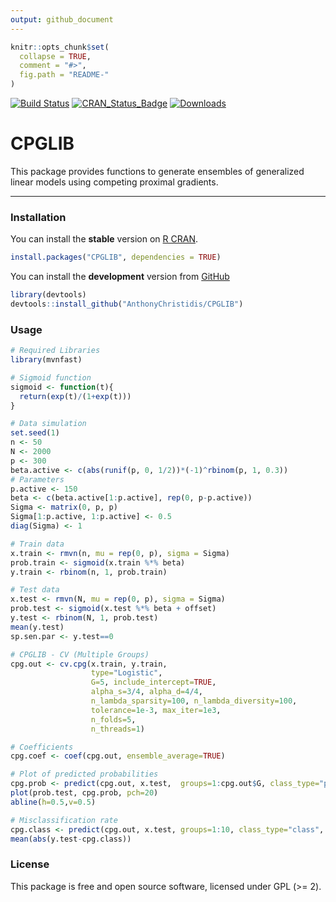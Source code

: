 ```yaml
---
output: github_document
---
```


```r
knitr::opts_chunk$set(
  collapse = TRUE,
  comment = "#>",
  fig.path = "README-"
)
```

[![Build Status](https://travis-ci.com/AnthonyChristidis/CPGLIB.svg?branch=master)](https://travis-ci.com/AnthonyChristidis/CPGLIB) [![CRAN\_Status\_Badge](http://www.r-pkg.org/badges/version/CPGLIB)](https://cran.r-project.org/package=CPGLIB) [![Downloads](http://cranlogs.r-pkg.org/badges/CPGLIB)](https://cran.r-project.org/package=CPGLIB)

CPGLIB
==========

This package provides functions to generate ensembles of generalized linear models using competing proximal gradients.

------------------------------------------------------------------------

### Installation

You can install the **stable** version on [R CRAN](https://cran.r-project.org/package=CPGLIB).

```r
install.packages("CPGLIB", dependencies = TRUE)
```

You can install the **development** version from [GitHub](https://github.com/AnthonyChristidis/CPGLIB)

``` r
library(devtools)
devtools::install_github("AnthonyChristidis/CPGLIB")
```

### Usage

``` r
# Required Libraries
library(mvnfast)

# Sigmoid function
sigmoid <- function(t){
  return(exp(t)/(1+exp(t)))
}

# Data simulation
set.seed(1)
n <- 50
N <- 2000
p <- 300
beta.active <- c(abs(runif(p, 0, 1/2))*(-1)^rbinom(p, 1, 0.3))
# Parameters
p.active <- 150
beta <- c(beta.active[1:p.active], rep(0, p-p.active))
Sigma <- matrix(0, p, p)
Sigma[1:p.active, 1:p.active] <- 0.5
diag(Sigma) <- 1

# Train data
x.train <- rmvn(n, mu = rep(0, p), sigma = Sigma) 
prob.train <- sigmoid(x.train %*% beta)
y.train <- rbinom(n, 1, prob.train)

# Test data
x.test <- rmvn(N, mu = rep(0, p), sigma = Sigma)
prob.test <- sigmoid(x.test %*% beta + offset)
y.test <- rbinom(N, 1, prob.test)
mean(y.test)
sp.sen.par <- y.test==0

# CPGLIB - CV (Multiple Groups)
cpg.out <- cv.cpg(x.train, y.train,
                  type="Logistic",
                  G=5, include_intercept=TRUE,
                  alpha_s=3/4, alpha_d=4/4,
                  n_lambda_sparsity=100, n_lambda_diversity=100,
                  tolerance=1e-3, max_iter=1e3,
                  n_folds=5,
                  n_threads=1)

# Coefficients
cpg.coef <- coef(cpg.out, ensemble_average=TRUE)

# Plot of predicted probabilities
cpg.prob <- predict(cpg.out, x.test,  groups=1:cpg.out$G, class_type="prob", ensemble_type="Model-Avg")
plot(prob.test, cpg.prob, pch=20)
abline(h=0.5,v=0.5)

# Misclassification rate
cpg.class <- predict(cpg.out, x.test, groups=1:10, class_type="class", ensemble_type="Model-Avg")
mean(abs(y.test-cpg.class))

```

### License

This package is free and open source software, licensed under GPL (&gt;= 2).
